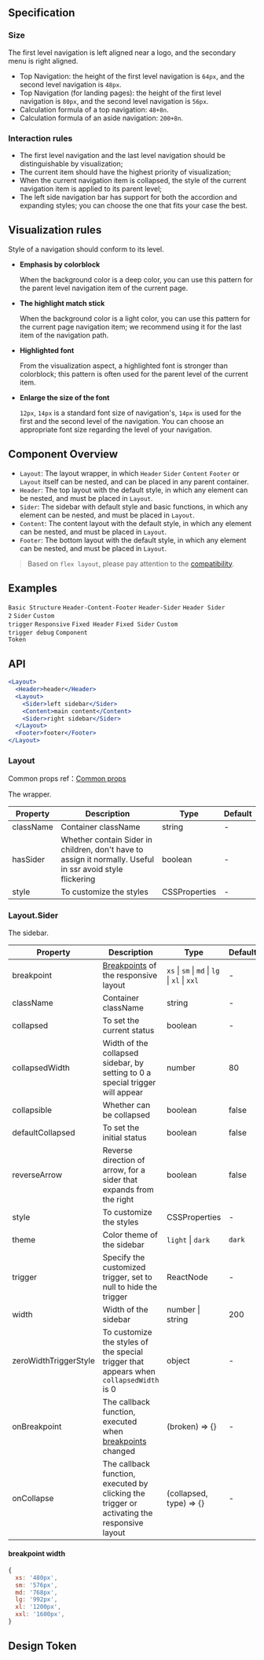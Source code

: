 

<Meta of={LayoutStories} />

        
## Specification

### Size

The first level navigation is left aligned near a logo, and the secondary menu is right aligned.

- Top Navigation: the height of the first level navigation is `64px`, and the second level navigation is `48px`.
- Top Navigation (for landing pages): the height of the first level navigation is `80px`, and the second level navigation is `56px`.
- Calculation formula of a top navigation: `48+8n`.
- Calculation formula of an aside navigation: `200+8n`.

### Interaction rules

- The first level navigation and the last level navigation should be distinguishable by visualization;
- The current item should have the highest priority of visualization;
- When the current navigation item is collapsed, the style of the current navigation item is applied to its parent level;
- The left side navigation bar has support for both the accordion and expanding styles; you can choose the one that fits your case the best.

## Visualization rules

Style of a navigation should conform to its level.

- **Emphasis by colorblock**

  When the background color is a deep color, you can use this pattern for the parent level navigation item of the current page.

- **The highlight match stick**

  When the background color is a light color, you can use this pattern for the current page navigation item; we recommend using it for the last item of the navigation path.

- **Highlighted font**

  From the visualization aspect, a highlighted font is stronger than colorblock; this pattern is often used for the parent level of the current item.

- **Enlarge the size of the font**

  `12px`, `14px` is a standard font size of navigation's, `14px` is used for the first and the second level of the navigation. You can choose an appropriate font size regarding the level of your navigation.

## Component Overview

- `Layout`: The layout wrapper, in which `Header` `Sider` `Content` `Footer` or `Layout` itself can be nested, and can be placed in any parent container.
- `Header`: The top layout with the default style, in which any element can be nested, and must be placed in `Layout`.
- `Sider`: The sidebar with default style and basic functions, in which any element can be nested, and must be placed in `Layout`.
- `Content`: The content layout with the default style, in which any element can be nested, and must be placed in `Layout`.
- `Footer`: The bottom layout with the default style, in which any element can be nested, and must be placed in `Layout`.

> Based on `flex layout`, please pay attention to the [compatibility](http://caniuse.com/#search=flex).

## Examples

<code src="./demo/basic.tsx">Basic Structure</code>
<code src="./demo/top.tsx" compact background="grey">Header-Content-Footer</code>
<code src="./demo/top-side.tsx" compact background="grey">Header-Sider</code>
<code src="./demo/top-side-2.tsx" compact background="grey">Header Sider 2</code>
<code src="./demo/side.tsx" iframe="360">Sider</code>
<code src="./demo/custom-trigger.tsx" compact background="grey">Custom trigger</code>
<code src="./demo/responsive.tsx" compact background="grey">Responsive</code>
<code src="./demo/fixed.tsx" iframe="360">Fixed Header</code>
<code src="./demo/fixed-sider.tsx" iframe="360">Fixed Sider</code>
<code src="./demo/custom-trigger-debug.tsx" compact background="grey" debug>Custom trigger debug</code>
<code src="./demo/component-token.tsx" compact background="grey" debug>Component Token</code>

## API

```jsx
<Layout>
  <Header>header</Header>
  <Layout>
    <Sider>left sidebar</Sider>
    <Content>main content</Content>
    <Sider>right sidebar</Sider>
  </Layout>
  <Footer>footer</Footer>
</Layout>
```

### Layout

Common props ref：[Common props](/docs/react/common-props)

The wrapper.

| Property | Description | Type | Default |
| --- | --- | --- | --- |
| className | Container className | string | - |
| hasSider | Whether contain Sider in children, don't have to assign it normally. Useful in ssr avoid style flickering | boolean | - |
| style | To customize the styles | CSSProperties | - |

### Layout.Sider

The sidebar.

| Property | Description | Type | Default |
| --- | --- | --- | --- |
| breakpoint | [Breakpoints](/components/grid/#col) of the responsive layout | `xs` \| `sm` \| `md` \| `lg` \| `xl` \| `xxl` | - |
| className | Container className | string | - |
| collapsed | To set the current status | boolean | - |
| collapsedWidth | Width of the collapsed sidebar, by setting to 0 a special trigger will appear | number | 80 |
| collapsible | Whether can be collapsed | boolean | false |
| defaultCollapsed | To set the initial status | boolean | false |
| reverseArrow | Reverse direction of arrow, for a sider that expands from the right | boolean | false |
| style | To customize the styles | CSSProperties | - |
| theme | Color theme of the sidebar | `light` \| `dark` | `dark` |
| trigger | Specify the customized trigger, set to null to hide the trigger | ReactNode | - |
| width | Width of the sidebar | number \| string | 200 |
| zeroWidthTriggerStyle | To customize the styles of the special trigger that appears when `collapsedWidth` is 0 | object | - |
| onBreakpoint | The callback function, executed when [breakpoints](/components/grid/#api) changed | (broken) => {} | - |
| onCollapse | The callback function, executed by clicking the trigger or activating the responsive layout | (collapsed, type) => {} | - |

#### breakpoint width

```js
{
  xs: '480px',
  sm: '576px',
  md: '768px',
  lg: '992px',
  xl: '1200px',
  xxl: '1600px',
}
```

## Design Token

<ComponentTokenTable component="Layout"></ComponentTokenTable>

